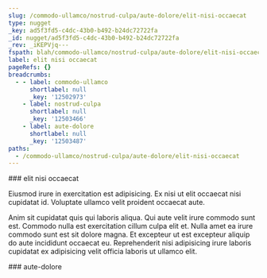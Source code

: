 ```yaml
---
slug: /commodo-ullamco/nostrud-culpa/aute-dolore/elit-nisi-occaecat
type: nugget
_key: ad5f3fd5-c4dc-43b0-b492-b24dc72722fa
_id: nugget/ad5f3fd5-c4dc-43b0-b492-b24dc72722fa
_rev: _iKEPVjq---
fspath: blah/commodo-ullamco/nostrud-culpa/aute-dolore/elit-nisi-occaecat.md
label: elit nisi occaecat
pageRefs: {}
breadcrumbs:
  - - label: commodo-ullamco
      shortlabel: null
      _key: '12502973'
    - label: nostrud-culpa
      shortlabel: null
      _key: '12503466'
    - label: aute-dolore
      shortlabel: null
      _key: '12503487'
paths:
  - /commodo-ullamco/nostrud-culpa/aute-dolore/elit-nisi-occaecat
---
```


<NuggetArea>
<Nugget slug="/commodo-ullamco/nostrud-culpa/aute-dolore/elit-nisi-occaecat" type="nugget" _key="ad5f3fd5-c4dc-43b0-b492-b24dc72722fa" _id="nugget/ad5f3fd5-c4dc-43b0-b492-b24dc72722fa" _rev="_iKEPVjq---" fspath="blah/commodo-ullamco/nostrud-culpa/aute-dolore/elit-nisi-occaecat.md" label="elit nisi occaecat" paths="/commodo-ullamco/nostrud-culpa/aute-dolore/elit-nisi-occaecat">
<NuggetBody>
### elit nisi occaecat

Eiusmod irure in exercitation est adipisicing. Ex nisi ut elit occaecat nisi cupidatat id. Voluptate ullamco velit proident occaecat aute.

Anim sit cupidatat quis qui laboris aliqua. Qui aute velit irure commodo sunt est. Commodo nulla est exercitation cillum culpa elit et. Nulla amet ea irure commodo sunt est sit dolore magna. Et excepteur ut est excepteur aliquip do aute incididunt occaecat eu. Reprehenderit nisi adipisicing irure laboris cupidatat ex adipisicing velit officia laboris ut ullamco elit.

</NuggetBody>
<Breadcrumbs>
<Crumbs>
<Crumb _key="12502973" label="commodo-ullamco" /><Crumb _key="12503466" label="nostrud-culpa" /><Crumb _key="12503487" label="aute-dolore" />
</Crumbs>
</Breadcrumbs>
</Nugget>

<NuggetsInbound>
</NuggetsInbound>
<NuggetsOutbound>
</NuggetsOutbound>
</NuggetArea>
<PassagesInbound>
<Passage direction="inbound" type="passage" _key="12503487" _id="passage/12503487" _rev="_iKEPVjm---" label="aute-dolore" passage="aute-dolore" fspath="blah/commodo-ullamco/nostrud-culpa/aute-dolore" paths="/commodo-ullamco/nostrud-culpa/aute-dolore" slug="/commodo-ullamco/nostrud-culpa/aute-dolore">
<NuggetBody>
### aute-dolore

</NuggetBody>
<Breadcrumbs>
<Crumbs>
<Crumb _key="12502973" label="commodo-ullamco" /><Crumb _key="12503466" label="nostrud-culpa" />
</Crumbs>
</Breadcrumbs>
</Passage>

</PassagesInbound>
<PassagesOutbound>
</PassagesOutbound>